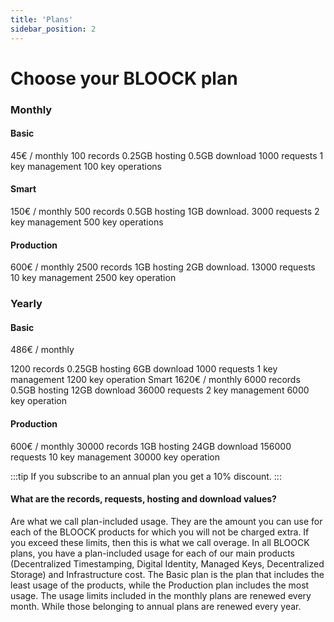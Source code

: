 ```yaml
---
title: 'Plans'
sidebar_position: 2
---
```


# Choose your BLOOCK plan

### Monthly

#### Basic

45€ / monthly
100 records
0.25GB hosting
0.5GB download
1000 requests
1 key management
100 key operations

#### Smart

150€ / monthly
500 records
0.5GB hosting
1GB download.
3000 requests
2 key management
500 key operations

#### Production

600€ / monthly
2500 records
1GB hosting
2GB download.
13000 requests
10 key management
2500 key operation

### Yearly

#### Basic

486€ / monthly

1200 records
0.25GB hosting
6GB download
1000 requests
1 key management
1200 key operation
Smart
1620€ / monthly
6000 records
0.5GB hosting
12GB download
36000 requests
2 key management
6000 key operation

#### Production

600€ / monthly
30000 records
1GB hosting
24GB download
156000 requests
10 key management
30000 key operation

:::tip
If you subscribe to an annual plan you get a 10% discount.
:::

#### What are the records, requests, hosting and download values?

Are what we call plan-included usage. They are the amount you can use for each of the BLOOCK products for which you will not be charged extra. If you exceed these limits, then this is what we call overage.
In all BLOOCK plans, you have a plan-included usage for each of our main products (Decentralized Timestamping, Digital Identity, Managed Keys, Decentralized Storage) and Infrastructure cost. The Basic plan is the plan that includes the least usage of the products, while the Production plan includes the most usage.
The usage limits included in the monthly plans are renewed every month. While those belonging to annual plans are renewed every year.

